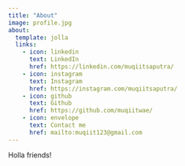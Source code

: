 ```yaml
---
title: "About"
image: profile.jpg
about:
  template: jolla
  links:
    - icon: linkedin
      text: LinkedIn
      href: https://linkedin.com/muqiitsaputra/
    - icon: instagram
      text: Instagram
      href: https://instagram.com/muqiitsaputra/
    - icon: github
      text: Github
      href: https://github.com/muqiitwae/
    - icon: envelope
      text: Contact me
      href: mailto:muqiit123@gmail.com
---
```


Holla friends!
